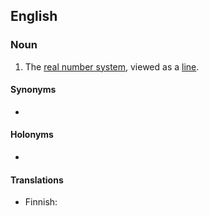 ==English==
{{wikipedia}}

===Noun===
{{en-noun}}

# {{lb|en|mathematics}} The [[real number system]], viewed as a [[line]].

====Synonyms====
* {{l|en|real number line}}

====Holonyms====
* {{l|en|real plane}}

====Translations====
{{trans-top|real numbers viewed as a line}}
* Finnish: {{t|fi|reaalisuora}}
{{trans-mid}}
{{trans-bottom}}